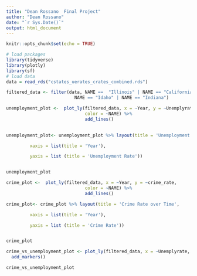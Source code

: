 ```yaml
---
title: "Dean Rossano  Final Project"
author: "Dean Rossano"
date: "`r Sys.Date()`"
output: html_document
---
```


```r
knitr::opts_chunk$set(echo = TRUE)
```

```r
# load packages
library(tidyverse)
library(plotly)
library(sf)
# load data
data = read_rds("cstates_uerates_crates_combined.rds")

filtered_data <- filter(data, NAME ==  "Illinois" | NAME == "California" | 
                          NAME == "Idaho" | NAME == "Indiana")

unemployment_plot <-  plot_ly(filtered_data, x = ~Year, y = ~Unemplyrate, 
                              color = ~NAME) %>% 
                              add_lines()

    
unemployment_plot<- unemployment_plot %>% layout(title = 'Unemployment Rate over Time',

         xaxis = list(title = 'Year'),

         yaxis = list (title = 'Unemployment Rate'))


unemployment_plot

crime_plot <-  plot_ly(filtered_data, x = ~Year, y = ~crime_rate, 
                              color = ~NAME) %>% 
                              add_lines()

crime_plot<- crime_plot %>% layout(title = 'Crime Rate over Time',

         xaxis = list(title = 'Year'),

         yaxis = list (title = 'Crime Rate'))


crime_plot

crime_vs_unemployment_plot <- plot_ly(filtered_data, x = ~Unemplyrate, y = ~crime_rate, color = ~NAME) %>% 
  add_markers()

crime_vs_unemployment_plot
```
